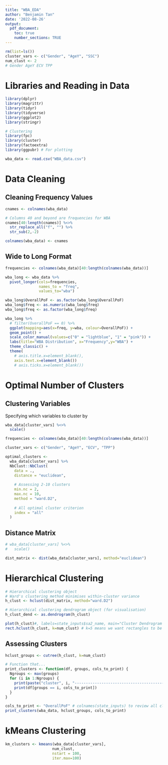 ```yaml
---
title: "WBA_EDA"
author: "Benjamin Tan"
date: '2022-08-26'
output: 
  pdf_document:
    toc: true
    number_sections: TRUE
---
```


```r
rm(list=ls())
cluster_vars <- c("Gender", "AgeY", "SSC")
num_clust <- 2
# Gender AgeY ECV TPP
```

# Libraries and Reading in Data

```r
library(dplyr)
library(magrittr)
library(tidyr)
library(tidyverse)
library(ggplot2)
library(stringr)

# Clustering
library(fpc)
library(cluster)
library(factoextra)
library(ggpubr) # For plotting
```

```r
wba_data <- read.csv("WBA_data.csv")
```

# Data Cleaning

## Cleaning Frequency Values
```r
cnames <- colnames(wba_data)

# Columns 40 and beyond are frequencies for WBA
cnames[40:length(cnames)] %<>%
  str_replace_all("f", "") %>%
  str_sub(2,-2)

colnames(wba_data) <- cnames
```


## Wide to Long Format
```r
frequencies <- colnames(wba_data)[40:length(colnames(wba_data))]
```

```r
wba_long <- wba_data %>%
  pivot_longer(cols=frequencies,
               names_to = "freq",
               values_to="wba")
```


```r
wba_long$OverallPoF <- as.factor(wba_long$OverallPoF)
wba_long$freq <- as.numeric(wba_long$freq)
wba_long$freq <- as.factor(wba_long$freq)

wba_long %>% 
  # filter(OverallPoF == 0) %>%
  ggplot(mapping=aes(x=freq, y=wba, colour=OverallPoF)) +
  geom_point() + 
  scale_color_manual(values=c("0" = "lightblue", "1" = "pink")) +
  labs(title="WBA Distribution", x="Frequency",y="WBA") +
  theme_classic() +
  theme(
    # axis.title.x=element_blank(),
    axis.text.x=element_blank())
    # axis.ticks.x=element_blank())
```

# Optimal Number of Clusters

## Clustering Variables
Specifying which variables to cluster by

```r
wba_data[cluster_vars] %<>%
  scale()
```


```r
frequencies <- colnames(wba_data)[40:length(colnames(wba_data))]

cluster_vars <- c("Gender", "AgeY", "ECV", "TPP")

```

```r
optimal_clusters <-
  wba_data[cluster_vars] %>%
  NbClust::NbClust(
    data = .,
    distance = "euclidean",
    
    # Assessing 2-10 clusters
    min.nc = 2,
    max.nc = 10,
    method = "ward.D2",
    
    # All optimal cluster criterion
    index = "all"
  )
```

## Distance Matrix


```r
# wba_data[cluster_vars] %<>%
#   scale()

dist_matrix <- dist(wba_data[cluster_vars], method="euclidean")
```


# Hierarchical Clustering
```r
# Hierarchical clustering object
# Ward's clustering method minimises within-cluster variance 
h_clust <- hclust(dist_matrix, method="ward.D2") 

# Hierarchical clustering dendrogram object (for visualisation)
h_clust_dend <- as.dendrogram(h_clust)
```

```r
plot(h_clust)#, labels=state_inputs$sa2_name, main="Cluster Dendrogram for (Perth) SA2 Zones")
rect.hclust(h_clust, k=num_clust) # k=5 means we want rectangles to be put around 5 clusters
```

## Assessing Clusters

```r
hclust_groups <- cutree(h_clust, k=num_clust)

# Function that...
print_clusters <- function(df, groups, cols_to_print) {
  Ngroups <- max(groups)
  for (i in 1:Ngroups) {
    print(paste("cluster", i, "------------------------------------------------------------------------"))
    print(df[groups == i, cols_to_print])
  }
}

cols_to_print <- "OverallPoF" # colnames(state_inputs) to review all clustering variable values 
print_clusters(wba_data, hclust_groups, cols_to_print)
```

# kMeans Clustering
```r
km_clusters <- kmeans(wba_data[cluster_vars], 
                     num_clust, 
                     nstart = 100, 
                     iter.max=100)
```

